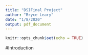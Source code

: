 ```yaml
---
title: "DSIFinal Project"
author: "Bryce Leary"
date: "1/8/2020"
output: pdf_document
---
```


```r
knitr::opts_chunk$set(echo = TRUE)
```

#Introduction

```r

```

```r

```

